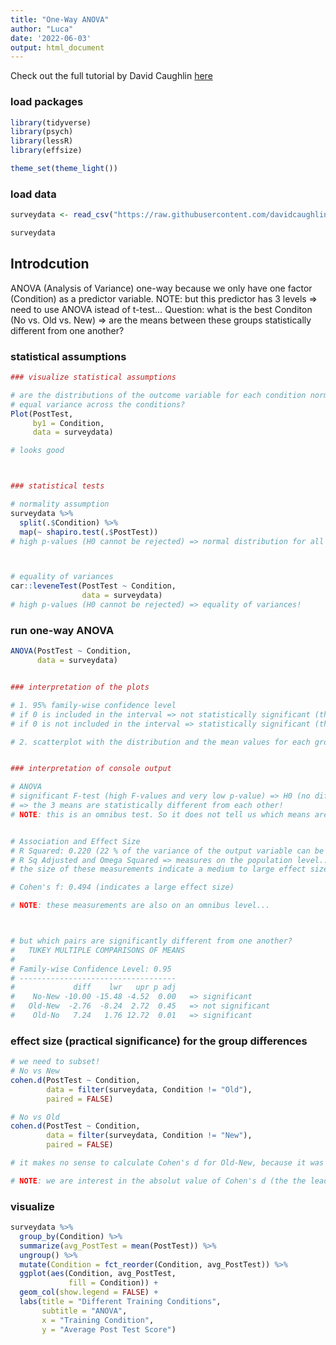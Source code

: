 ```yaml
---
title: "One-Way ANOVA"
author: "Luca"
date: '2022-06-03'
output: html_document
---
```


Check out the full tutorial by David Caughlin [here](https://www.youtube.com/watch?v=yoPGwvUzjgQ&list=PLKkRkURCtPjCJOZHskCoyJCPb8wMDs2CW&index=23)


### load packages

```r
library(tidyverse)
library(psych)
library(lessR)
library(effsize)

theme_set(theme_light())
```

### load data

```r
surveydata <- read_csv("https://raw.githubusercontent.com/davidcaughlin/R-Tutorial-Data-Files/master/TrainingEvaluation_ThreeGroupPost.csv")

surveydata
```


## Introdcution

ANOVA (Analysis of Variance)
one-way because we only have one factor (Condition) as a predictor variable.
NOTE: but this predictor has 3 levels => need to use ANOVA istead of t-test...
Question: what is the best Conditon (No vs. Old vs. New) => are the means between these groups statistically different from one another?


### statistical assumptions

```r
### visualize statistical assumptions

# are the distributions of the outcome variable for each condition normally distributed?
# equal variance across the conditions?
Plot(PostTest,
     by1 = Condition,
     data = surveydata)

# looks good



### statistical tests

# normality assumption
surveydata %>% 
  split(.$Condition) %>% 
  map(~ shapiro.test(.$PostTest))
# high p-values (H0 cannot be rejected) => normal distribution for all Conditions!



# equality of variances
car::leveneTest(PostTest ~ Condition,
                data = surveydata)
# high p-values (H0 cannot be rejected) => equality of variances!
```



### run one-way ANOVA

```r
ANOVA(PostTest ~ Condition,
      data = surveydata)


### interpretation of the plots

# 1. 95% family-wise confidence level
# if 0 is included in the interval => not statistically significant (the difference between Old and New is not statistically significant)
# if 0 is not included in the interval => statistically significant (the differences between No and New AND Old and No is statistically significant)

# 2. scatterplot with the distribution and the mean values for each group (Condition)


### interpretation of console output

# ANOVA
# significant F-test (high F-values and very low p-value) => H0 (no differences in means) can be rejected!
# => the 3 means are statistically different from each other!
# NOTE: this is an omnibus test. So it does not tell us which means are different! It just states that statistically significant differences exist.


# Association and Effect Size
# R Squared: 0.220 (22 % of the variance of the output variable can be explained by Condition)
# R Sq Adjusted and Omega Squared => measures on the population level...
# the size of these measurements indicate a medium to large effect size

# Cohen's f: 0.494 (indicates a large effect size)

# NOTE: these measurements are also on an omnibus level...



# but which pairs are significantly different from one another?
#   TUKEY MULTIPLE COMPARISONS OF MEANS 
# 
# Family-wise Confidence Level: 0.95 
# ----------------------------------- 
#             diff    lwr   upr p adj 
#    No-New -10.00 -15.48 -4.52  0.00   => significant
#   Old-New  -2.76  -8.24  2.72  0.45   => not significant
#    Old-No   7.24   1.76 12.72  0.01   => significant
```


### effect size (practical significance) for the group differences

```r

# we need to subset!
# No vs New
cohen.d(PostTest ~ Condition,
        data = filter(surveydata, Condition != "Old"),
        paired = FALSE)

# No vs Old
cohen.d(PostTest ~ Condition,
        data = filter(surveydata, Condition != "New"),
        paired = FALSE)

# it makes no sense to calculate Cohen's d for Old-New, because it was not significant!

# NOTE: we are interest in the absolut value of Cohen's d (the the leading signs do not matter, they are arbitrary)
```


### visualize

```r
surveydata %>% 
  group_by(Condition) %>% 
  summarize(avg_PostTest = mean(PostTest)) %>% 
  ungroup() %>% 
  mutate(Condition = fct_reorder(Condition, avg_PostTest)) %>% 
  ggplot(aes(Condition, avg_PostTest,
             fill = Condition)) + 
  geom_col(show.legend = FALSE) + 
  labs(title = "Different Training Conditions",
       subtitle = "ANOVA",
       x = "Training Condition",
       y = "Average Post Test Score")
```

